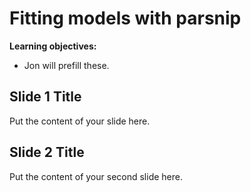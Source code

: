 # Fitting models with parsnip

**Learning objectives:**

- Jon will prefill these.

## Slide 1 Title

Put the content of your slide here.

## Slide 2 Title

Put the content of your second slide here.
